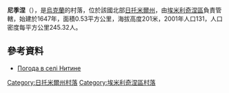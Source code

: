 {{coord|50|53|10|N|27|44|30|E|scale:30000|display=title}}

'''尼季涅'''（{{lang-uk|Нитине}}），是[[烏克蘭|烏克蘭]]的村落，位於該國北部[[日托米爾州|日托米爾州]]，由[[埃米利奇涅區|埃米利奇涅區]]負責管轄，始建於1647年，面積0.53平方公里，海拔高度201米，2001年人口131，人口密度每平方公里245.32人。

==參考資料==
* [http://weather.in.ua/ua/zhitomirskaja/16984 Погода в селі Нитине] {{Wayback|url=http://weather.in.ua/ua/zhitomirskaja/16984 |date=20111219143139 }}

{{DEFAULTSORT:Нитине}}
[[Category:日托米爾州村落|Category:日托米爾州村落]]
[[Category:埃米利奇涅區村落|Category:埃米利奇涅區村落]]


{{Zhytomyr-geo-stub}}